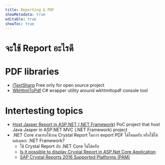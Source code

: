 ```yaml
---
title: Reporting & PDF
showMetadata: true
editable: true
showToc: true
---
```


# จะใช้ Report อะไรดี

<ReportingComparisonTable></ReportingComparisonTable>

# PDF libraries
- [ITextSharp](https://github.com/itext/itextsharp) Free only for open source project
- [WkHtmlToPdf](https://github.com/codaxy/wkhtmltopdf) C# wrapper utility around wkhtmltopdf console tool

# Intertesting topics
- [Host Jasper Report in ASP.NET (.NET Framework)](https://github.com/codesanook/Codesanook.Examples/blob/master/Codesanook.Examples.AspNetMvc/Controllers/ReportController.cs) PoC project that host Java Jasper in ASP.NET MVC (.NET Framework) project
- .NET Core สามารถใช้งาน Crystal Report ในการ export PDF ได้ไหมครับ หรือใช้ได้แค่เฉพาะ .NET Framework?
  - ใช้ Crystal Report กับ .NET Core ไม่ได้ครับ
  - [Is it possible to display Crystal Report in ASP.Net Core Application](https://forums.asp.net/post/6236009.aspx)
  - [SAP Crystal Reports 2016 Supported Platforms (PAM)](https://www.sap.com/documents/2016/04/3050374d-6a7c-0010-82c7-eda71af511fa.html)

